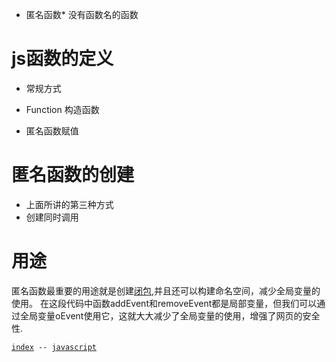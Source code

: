 *匿名函数* 没有函数名的函数

= js函数的定义 =
* 常规方式
{{{js 
function double(x){ return 2*x }
}}}
*  Function 构造函数
{{{js
var double = new Function('x','return 2*x;');
}}}
* 匿名函数赋值
{{{js
var double = function(x){ return 2*x; }
}}}

= 匿名函数的创建 =
* 上面所讲的第三种方式
* 创建同时调用
{{{js
(function(x){
	return 2*x;
 })(2)
}}}

= 用途 =
匿名函数最重要的用途就是创建[[closure|闭包]],并且还可以构建命名空间，减少全局变量的使用。
{{{js
var oEvent = {};
(function(){
	var addEvent = function(){};
	function removeEvent(){};
	
	oEvent.addEvent = addEvent;
	oEvent.removeEvent = removeEvent;
 })();

}}}
在这段代码中函数addEvent和removeEvent都是局部变量，但我们可以通过全局变量oEvent使用它，这就大大减少了全局变量的使用，增强了网页的安全性.


 [[index]] -- [[javascript]] 
 
